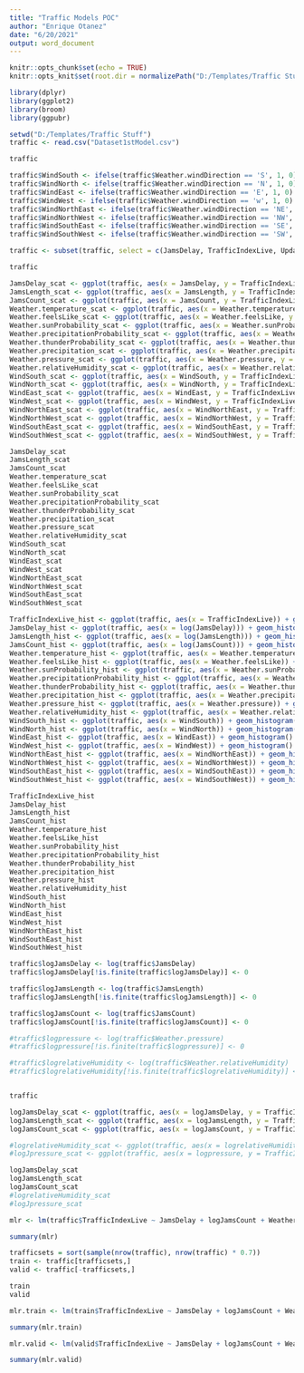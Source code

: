 ```yaml
---
title: "Traffic Models POC"
author: "Enrique Otanez"
date: "6/20/2021"
output: word_document
---
```


```r
knitr::opts_chunk$set(echo = TRUE)
knitr::opts_knit$set(root.dir = normalizePath("D:/Templates/Traffic Stuff"))
```

```r
library(dplyr)
library(ggplot2)
library(broom)
library(ggpubr)
```


```r
setwd("D:/Templates/Traffic Stuff")
traffic <- read.csv("Dataset1stModel.csv")
```

```r
traffic
```

```r
traffic$WindSouth <- ifelse(traffic$Weather.windDirection == 'S', 1, 0)
traffic$WindNorth <- ifelse(traffic$Weather.windDirection == 'N', 1, 0)
traffic$WindEast <- ifelse(traffic$Weather.windDirection == 'E', 1, 0)
traffic$WindWest <- ifelse(traffic$Weather.windDirection == 'w', 1, 0)
traffic$WindNorthEast <- ifelse(traffic$Weather.windDirection == 'NE', 1, 0)
traffic$WindNorthWest <- ifelse(traffic$Weather.windDirection == 'NW', 1, 0)
traffic$WindSouthEast <- ifelse(traffic$Weather.windDirection == 'SE', 1, 0)
traffic$WindSouthWest <- ifelse(traffic$Weather.windDirection == 'SW', 1, 0)
```


```r
traffic <- subset(traffic, select = c(JamsDelay, TrafficIndexLive, UpdateTime, JamsLength, JamsCount, TrafficIndexWeekAgo, Weather.temperature, Weather.feelsLike, Weather.windSpeed, Weather.sunProbability, Weather.precipitationProbability, Weather.thunderProbability, Weather.precipitation, Weather.pressure, Weather.relativeHumidity, WindSouth, WindNorth, WindEast, WindWest, WindNorthEast, WindNorthWest, WindSouthEast, WindSouthWest))

traffic
```

```r
JamsDelay_scat <- ggplot(traffic, aes(x = JamsDelay, y = TrafficIndexLive)) + geom_point() + stat_smooth(method = "lm", col = "#C42126")
JamsLength_scat <- ggplot(traffic, aes(x = JamsLength, y = TrafficIndexLive)) + geom_point() + stat_smooth(method = "lm", col = "#C42126")
JamsCount_scat <- ggplot(traffic, aes(x = JamsCount, y = TrafficIndexLive)) + geom_point() + stat_smooth(method = "lm", col = "#C42126")
Weather.temperature_scat <- ggplot(traffic, aes(x = Weather.temperature, y = TrafficIndexLive)) + geom_point() + stat_smooth(method = "lm", col = "#C42126")
Weather.feelsLike_scat <- ggplot(traffic, aes(x = Weather.feelsLike, y = TrafficIndexLive)) + geom_point() + stat_smooth(method = "lm", col = "#C42126")
Weather.sunProbability_scat <- ggplot(traffic, aes(x = Weather.sunProbability, y = TrafficIndexLive)) + geom_point() + stat_smooth(method = "lm", col = "#C42126")
Weather.precipitationProbability_scat <- ggplot(traffic, aes(x = Weather.precipitationProbability, y = TrafficIndexLive)) + geom_point() + stat_smooth(method = "lm", col = "#C42126")
Weather.thunderProbability_scat <- ggplot(traffic, aes(x = Weather.thunderProbability, y = TrafficIndexLive)) + geom_point() + stat_smooth(method = "lm", col = "#C42126")
Weather.precipitation_scat <- ggplot(traffic, aes(x = Weather.precipitation, y = TrafficIndexLive)) + geom_point() + stat_smooth(method = "lm", col = "#C42126")
Weather.pressure_scat <- ggplot(traffic, aes(x = Weather.pressure, y = TrafficIndexLive)) + geom_point() + stat_smooth(method = "lm", col = "#C42126")
Weather.relativeHumidity_scat <- ggplot(traffic, aes(x = Weather.relativeHumidity, y = TrafficIndexLive)) + geom_point() + stat_smooth(method = "lm", col = "#C42126")
WindSouth_scat <- ggplot(traffic, aes(x = WindSouth, y = TrafficIndexLive)) + geom_point() + stat_smooth(method = "lm", col = "#C42126")
WindNorth_scat <- ggplot(traffic, aes(x = WindNorth, y = TrafficIndexLive)) + geom_point() + stat_smooth(method = "lm", col = "#C42126")
WindEast_scat <- ggplot(traffic, aes(x = WindEast, y = TrafficIndexLive)) + geom_point() + stat_smooth(method = "lm", col = "#C42126")
WindWest_scat <- ggplot(traffic, aes(x = WindWest, y = TrafficIndexLive)) + geom_point() + stat_smooth(method = "lm", col = "#C42126")
WindNorthEast_scat <- ggplot(traffic, aes(x = WindNorthEast, y = TrafficIndexLive)) + geom_point() + stat_smooth(method = "lm", col = "#C42126")
WindNorthWest_scat <- ggplot(traffic, aes(x = WindNorthWest, y = TrafficIndexLive)) + geom_point() + stat_smooth(method = "lm", col = "#C42126")
WindSouthEast_scat <- ggplot(traffic, aes(x = WindSouthEast, y = TrafficIndexLive)) + geom_point() + stat_smooth(method = "lm", col = "#C42126")
WindSouthWest_scat <- ggplot(traffic, aes(x = WindSouthWest, y = TrafficIndexLive)) + geom_point() + stat_smooth(method = "lm", col = "#C42126")
```

```r
JamsDelay_scat
JamsLength_scat
JamsCount_scat
Weather.temperature_scat
Weather.feelsLike_scat
Weather.sunProbability_scat
Weather.precipitationProbability_scat
Weather.thunderProbability_scat
Weather.precipitation_scat
Weather.pressure_scat
Weather.relativeHumidity_scat
WindSouth_scat
WindNorth_scat
WindEast_scat
WindWest_scat
WindNorthEast_scat
WindNorthWest_scat
WindSouthEast_scat
WindSouthWest_scat
```

```r
TrafficIndexLive_hist <- ggplot(traffic, aes(x = TrafficIndexLive)) + geom_histogram()
JamsDelay_hist <- ggplot(traffic, aes(x = log(JamsDelay))) + geom_histogram()
JamsLength_hist <- ggplot(traffic, aes(x = log(JamsLength))) + geom_histogram()
JamsCount_hist <- ggplot(traffic, aes(x = log(JamsCount))) + geom_histogram()
Weather.temperature_hist <- ggplot(traffic, aes(x = Weather.temperature)) + geom_histogram()
Weather.feelsLike_hist <- ggplot(traffic, aes(x = Weather.feelsLike)) + geom_histogram()
Weather.sunProbability_hist <- ggplot(traffic, aes(x = Weather.sunProbability)) + geom_histogram()
Weather.precipitationProbability_hist <- ggplot(traffic, aes(x = Weather.precipitationProbability)) + geom_histogram()
Weather.thunderProbability_hist <- ggplot(traffic, aes(x = Weather.thunderProbability)) + geom_histogram()
Weather.precipitation_hist <- ggplot(traffic, aes(x = Weather.precipitation)) + geom_histogram()
Weather.pressure_hist <- ggplot(traffic, aes(x = Weather.pressure)) + geom_histogram()
Weather.relativeHumidity_hist <- ggplot(traffic, aes(x = Weather.relativeHumidity)) + geom_histogram()
WindSouth_hist <- ggplot(traffic, aes(x = WindSouth)) + geom_histogram()
WindNorth_hist <- ggplot(traffic, aes(x = WindNorth)) + geom_histogram()
WindEast_hist <- ggplot(traffic, aes(x = WindEast)) + geom_histogram()
WindWest_hist <- ggplot(traffic, aes(x = WindWest)) + geom_histogram()
WindNorthEast_hist <- ggplot(traffic, aes(x = WindNorthEast)) + geom_histogram() 
WindNorthWest_hist <- ggplot(traffic, aes(x = WindNorthWest)) + geom_histogram() 
WindSouthEast_hist <- ggplot(traffic, aes(x = WindSouthEast)) + geom_histogram()
WindSouthWest_hist <- ggplot(traffic, aes(x = WindSouthWest)) + geom_histogram()
```

```r
TrafficIndexLive_hist
JamsDelay_hist
JamsLength_hist
JamsCount_hist
Weather.temperature_hist
Weather.feelsLike_hist
Weather.sunProbability_hist
Weather.precipitationProbability_hist
Weather.thunderProbability_hist
Weather.precipitation_hist
Weather.pressure_hist
Weather.relativeHumidity_hist
WindSouth_hist
WindNorth_hist
WindEast_hist
WindWest_hist
WindNorthEast_hist
WindSouthEast_hist
WindSouthWest_hist
```

```r
traffic$logJamsDelay <- log(traffic$JamsDelay)
traffic$logJamsDelay[!is.finite(traffic$logJamsDelay)] <- 0

traffic$logJamsLength <- log(traffic$JamsLength)
traffic$logJamsLength[!is.finite(traffic$logJamsLength)] <- 0

traffic$logJamsCount <- log(traffic$JamsCount)
traffic$logJamsCount[!is.finite(traffic$logJamsCount)] <- 0

#traffic$logpressure <- log(traffic$Weather.pressure)
#traffic$logpressure[!is.finite(traffic$logpressure)] <- 0

#traffic$logrelativeHumidity <- log(traffic$Weather.relativeHumidity)
#traffic$logrelativeHumidity[!is.finite(traffic$logrelativeHumidity)] <- 0


traffic

```

```r
logJamsDelay_scat <- ggplot(traffic, aes(x = logJamsDelay, y = TrafficIndexLive)) + geom_point() + stat_smooth(method = "lm", col = "#C42126")
logJamsLength_scat <- ggplot(traffic, aes(x = logJamsLength, y = TrafficIndexLive)) + geom_point() + stat_smooth(method = "lm", col = "#C42126")
logJamsCount_scat <- ggplot(traffic, aes(x = logJamsCount, y = TrafficIndexLive)) + geom_point() + stat_smooth(method = "lm", col = "#C42126")

#logrelativeHumidity_scat <- ggplot(traffic, aes(x = logrelativeHumidity, y = TrafficIndexLive)) + geom_point() + stat_smooth(method = "lm", col = "#C42126")
#logJpressure_scat <- ggplot(traffic, aes(x = logpressure, y = TrafficIndexLive)) + geom_point() + stat_smooth(method = "lm", col = "#C42126")

logJamsDelay_scat
logJamsLength_scat
logJamsCount_scat
#logrelativeHumidity_scat
#logJpressure_scat
```



```r
mlr <- lm(traffic$TrafficIndexLive ~ JamsDelay + logJamsCount + Weather.relativeHumidity + WindSouth + Weather.relativeHumidity, traffic)

summary(mlr)
```

```r
trafficsets = sort(sample(nrow(traffic), nrow(traffic) * 0.7))
train <- traffic[trafficsets,]
valid <- traffic[-trafficsets,]

train
valid
```

```r
mlr.train <- lm(train$TrafficIndexLive ~ JamsDelay + logJamsCount + Weather.relativeHumidity + WindSouth + Weather.relativeHumidity, train)

summary(mlr.train)
```

```r
mlr.valid <- lm(valid$TrafficIndexLive ~ JamsDelay + logJamsCount + Weather.relativeHumidity + WindSouth + Weather.relativeHumidity, valid)

summary(mlr.valid)
```

